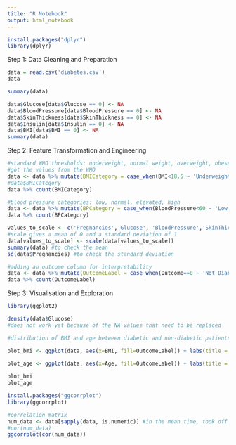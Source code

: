 ```yaml
---
title: "R Notebook"
output: html_notebook
---
```

```r
install.packages("dplyr")
library(dplyr)
```
Step 1: Data Cleaning and Preparation 

```r
data = read.csv('diabetes.csv')
data 
```

```r
summary(data)
```
```r
data$Glucose[data$Glucose == 0] <- NA
data$BloodPressure[data$BloodPressure == 0] <- NA
data$SkinThickness[data$SkinThickness == 0] <- NA
data$Insulin[data$Insulin == 0] <- NA
data$BMI[data$BMI == 0] <- NA
summary(data)
```
Step 2: Feature Transformation and Engineering 

```r
#standard WHO thresholds: underweight, normal weight, overweight, obese
#got the values from the WHO
data <- data %>% mutate(BMICategory = case_when(BMI<18.5 ~ 'Underweight', BMI>=18.5 & BMI<25 ~ 'Normal weight', BMI>=25 & BMI<30 ~ 'Overweight', BMI>=30 ~ 'Obese'))
#data$BMICategory
data %>% count(BMICategory)
```
```r
#blood pressure categories: low, normal, elevated, high 
data <- data %>% mutate(BPCategory = case_when(BloodPressure<60 ~ 'Low', BloodPressure>=60 & BloodPressure<80 ~ 'Normal',BloodPressure >= 80 & BloodPressure < 90 ~ 'Elevated', BloodPressure >= 90 ~ 'High'))
data %>% count(BPCategory)
```


```r
values_to_scale <- c('Pregnancies','Glucose', 'BloodPressure','SkinThickness','Insulin','BMI','DiabetesPedigreeFunction','Age')
#scale gives a mean of 0 and a standard deviation of 1
data[values_to_scale] <- scale(data[values_to_scale])
summary(data) #to check the mean 
sd(data$Pregnancies) #to check the standard deviation 
```
```r
#adding an outcome column for interpretability
data <- data %>% mutate(OutcomeLabel = case_when(Outcome==0 ~ 'Not Diabetic', Outcome==1 ~ 'Diabetic'))
data %>% count(OutcomeLabel)
```

Step 3: Visualisation and Exploration 

```r
library(ggplot2)

density(data$Glucose)
#does not work yet because of the NA values that need to be replaced

```

```r
#distribution of BMI and age between diabetic and non-diabetic patients 

plot_bmi <- ggplot(data, aes(x=BMI, fill=OutcomeLabel)) + labs(title = 'BMI distribution', x='BMI', fill='(No)Diabetes') + geom_density(alpha = 0.5) 
  
plot_age <- ggplot(data, aes(x=Age, fill=OutcomeLabel)) + labs(title = 'Age distribution', x='Age', fill='(No)Diabetes') + geom_density(alpha = 0.5)

plot_bmi
plot_age

```
```r
install.packages("ggcorrplot")
library(ggcorrplot)
```

```r
#correlation matrix 
num_data <- data[sapply(data, is.numeric)] #in the mean time, took off the NA values but they should be replaced to avoid deleting too many rows 
#cor(num_data)
ggcorrplot(cor(num_data))
```

